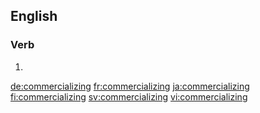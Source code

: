 ==English==

===Verb===
{{head|en|present participle}}

# {{present participle of|commercialize|lang=en}}

[[de:commercializing]]
[[fr:commercializing]]
[[ja:commercializing]]
[[fi:commercializing]]
[[sv:commercializing]]
[[vi:commercializing]]